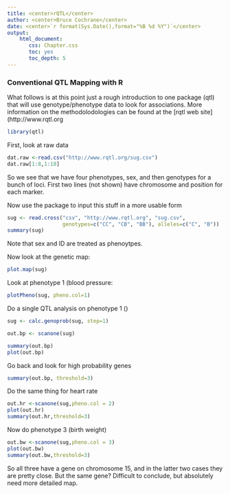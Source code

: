 ```yaml
---
title: <center>rQTL</center>
author: <center>Bruce Cochrane</center>
date: <center>`r format(Sys.Date(),format="%B %d %Y")`</center>
output: 
    html_document:
       css: Chapter.css
       toc: yes
       toc_depth: 5
---
```


### Conventional QTL Mapping with R

What follows is at this point just a rough introduction to one package (qtl) that will use genotype/phenotype data to look for associations.  More information on the methodolodologies can be found at the [rqtl web site](http://www.rqtl.org  

```r
library(qtl)
```
First, look at raw data

```r
dat.raw <-read.csv("http://www.rqtl.org/sug.csv")
dat.raw[1:8,1:10]
```

So we see that we have four phenotypes, sex, and then genotypes for a bunch of loci.  First two lines (not shown) have chromosome and position for each marker.

Now use the package to input this stuff in a more usable form

```r
sug <- read.cross("csv", "http://www.rqtl.org", "sug.csv",
                  genotypes=c("CC", "CB", "BB"), alleles=c("C", "B"))
summary(sug)
```
Note that sex and ID are treated as phenoytpes.

Now look at the genetic map:

```r
plot.map(sug)
```

Look at phenotype 1 (blood pressure:

```r
plotPheno(sug, pheno.col=1)
```

Do a single QTL analysis on phenotype 1 ()

```r
sug <- calc.genoprob(sug, step=1)

out.bp <- scanone(sug)

summary(out.bp)
plot(out.bp)
```

Go back and look for high probability genes

```r
summary(out.bp, threshold=3)
```


Do the same thing for heart rate

```r
out.hr <-scanone(sug,pheno.col = 2)
plot(out.hr)
summary(out.hr,threshold=3)
```

Now do phenotype 3 (birth weight)
```r
out.bw <-scanone(sug,pheno.col = 3)
plot(out.bw)
summary(out.bw,threshold=3)
```

So all three have a gene on chromosome 15, and in the latter two cases they are pretty close.  But the same gene?  Difficult to conclude, but absolutely need more detailed map.